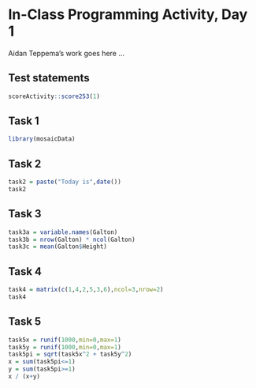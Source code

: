 # In-Class Programming Activity, Day 1

Aidan Teppema's work goes here ...

## Test statements

```r
scoreActivity::score253(1) 
```

## Task 1
```r
library(mosaicData)
```

## Task 2
```r
task2 = paste("Today is",date())
task2
```

## Task 3
```r
task3a = variable.names(Galton)
task3b = nrow(Galton) * ncol(Galton)
task3c = mean(Galton$Height)
```

## Task 4
```r
task4 = matrix(c(1,4,2,5,3,6),ncol=3,nrow=2)
task4
```

## Task 5
```r
task5x = runif(1000,min=0,max=1)
task5y = runif(1000,min=0,max=1)
task5pi = sqrt(task5x^2 + task5y^2)
x = sum(task5pi<=1)
y = sum(task5pi>=1)
x / (x+y)
```